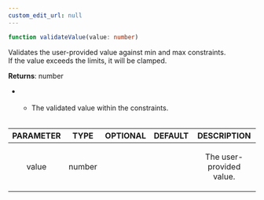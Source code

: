 ```yaml
---
custom_edit_url: null
---
```


```ts
function validateValue(value: number)
```

<div>

</div>

<p>Validates the user-provided value against min and max constraints.<br />If the value exceeds the limits, it will be clamped.</p>

**Returns**: number
- <ul><br /><li>The validated value within the constraints.</li><br /></ul>

|PARAMETER|TYPE|OPTIONAL|DEFAULT|DESCRIPTION|
|:---:|:---:|:---:|:---:|:---:|
|value|number|||<p>The user-provided value.</p>|


